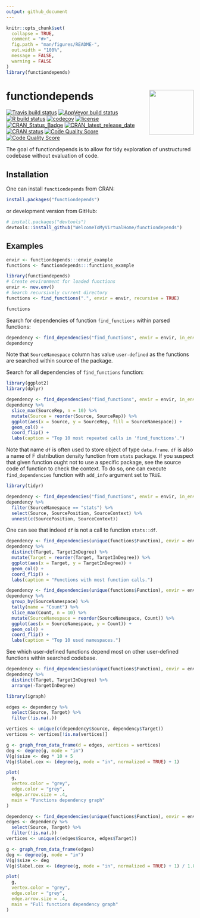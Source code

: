 ```yaml
---
output: github_document
---
```


<!-- README.md is generated from README.Rmd. Please edit that file -->

```r
knitr::opts_chunk$set(
  collapse = TRUE,
  comment = "#>",
  fig.path = "man/figures/README-",
  out.width = "100%",
  message = FALSE,
  warning = FALSE
)
library(functiondepends)
```

# functiondepends <img src="man/figures/logo.png" align="right" width="120" />

<!-- badges: start -->
[![Travis build status](https://img.shields.io/travis/com/WelcomeToMyVirtualHome/functiondepends.svg?logo=travis)](https://travis-ci.com/WelcomeToMyVirtualHome/functiondepends)
[![AppVeyor build status](https://ci.appveyor.com/api/projects/status/github/WelcomeToMyVirtualHome/functiondepends?branch=master&svg=true)](https://ci.appveyor.com/project/WelcomeToMyVirtualHome/functiondepends)
[![R build status](https://github.com/WelcomeToMyVirtualHome/functiondepends/workflows/R-CMD-check/badge.svg)](https://github.com/WelcomeToMyVirtualHome/functiondepends/actions)
[![codecov](https://codecov.io/gh/WelcomeToMyVirtualHome/functiondepends/branch/master/graph/badge.svg)](https://codecov.io/gh/WelcomeToMyVirtualHome/functiondepends)
[![license](https://img.shields.io/badge/license-mit-lightgrey.svg)](https://choosealicense.com/)
[![CRAN_Status_Badge](https://www.r-pkg.org/badges/version/functiondepends)](https://cran.r-project.org/package=functiondepends)
[![CRAN_latest_release_date](https://www.r-pkg.org/badges/last-release/functiondepends)](https://cran.r-project.org/package=functiondepends)
[![CRAN status](https://cranlogs.r-pkg.org/badges/grand-total/functiondepends)](https://CRAN.R-project.org/package=functiondepends)
[![Code Quality Score](https://www.code-inspector.com/project/16425/score/svg)](https://frontend.code-inspector.com/public/project/16425/functiondepends/dashboard)
[![Code Quality Score](https://www.code-inspector.com/project/16425/status/svg)](https://frontend.code-inspector.com/public/project/16425/functiondepends/dashboard)
<!-- badges: end -->

The goal of functiondepends is to allow for tidy exploration of unstructured codebase without evaluation of code. 

## Installation

One can install `functiondepends` from CRAN:

```r
install.packages("functiondepends")
```

or development version from GitHub:

```r
# install.packages("devtools")
devtools::install_github("WelcomeToMyVirtualHome/functiondepends")
```


## Examples

```r
envir <- functiondepends:::envir_example
functions <- functiondepends:::functions_example
```

```r
library(functiondepends)
# Create environment for loaded functions 
envir <- new.env()
# Search recursively current directory
functions <- find_functions(".", envir = envir, recursive = TRUE)
```

```r
functions
```

Search for dependencies of function `find_functions` within parsed functions:

```r
dependency <- find_dependencies("find_functions", envir = envir, in_envir = TRUE)
dependency
```

Note that `SourceNamespace` column has value `user-defined` as the functions are searched within source of the package.

Search for all dependencies of `find_functions` function:

```r
library(ggplot2)
library(dplyr)

dependency <- find_dependencies("find_functions", envir = envir, in_envir = FALSE)
dependency %>% 
  slice_max(SourceRep, n = 10) %>% 
  mutate(Source = reorder(Source, SourceRep)) %>% 
  ggplot(aes(x = Source, y = SourceRep, fill = SourceNamespace)) +
  geom_col() +
  coord_flip() +
  labs(caption = "Top 10 most repeated calls in 'find_functions'.")
```

Note that name `df` is often used to store object of type `data.frame`. `df` is also a name of F distribution density function from `stats` package. If you suspect that given function ought not to use a specific package, see the source code of function to check the context. To do so, one can execute `find_dependencies` function with `add_info` argument set to `TRUE`.

```r
library(tidyr)

dependency <- find_dependencies("find_functions", envir = envir, in_envir = FALSE, add_info = TRUE)
dependency %>% 
  filter(SourceNamespace == "stats") %>% 
  select(Source, SourcePosition, SourceContext) %>% 
  unnest(c(SourcePosition, SourceContext)) 
```

One can see that indeed `df` is not a call to function `stats::df`.

```r
dependency <- find_dependencies(unique(functions$Function), envir = envir, in_envir = FALSE)
dependency %>% 
  distinct(Target, TargetInDegree) %>%
  mutate(Target = reorder(Target, TargetInDegree)) %>%
  ggplot(aes(x = Target, y = TargetInDegree)) +
  geom_col() +
  coord_flip() + 
  labs(caption = "Functions with most function calls.")
```

```r
dependency <- find_dependencies(unique(functions$Function), envir = envir, in_envir = FALSE)
dependency %>% 
  group_by(SourceNamespace) %>% 
  tally(name = "Count") %>% 
  slice_max(Count, n = 10) %>% 
  mutate(SourceNamespace = reorder(SourceNamespace, Count)) %>% 
  ggplot(aes(x = SourceNamespace, y = Count)) +
  geom_col() +
  coord_flip() +
  labs(caption = "Top 10 used namespaces.")
```

See which user-defined functions depend most on other user-defined functions within searched codebase.

```r
dependency <- find_dependencies(unique(functions$Function), envir = envir, in_envir = TRUE)
dependency %>% 
  distinct(Target, TargetInDegree) %>% 
  arrange(-TargetInDegree)
```

```r
library(igraph)

edges <- dependency %>% 
  select(Source, Target) %>% 
  filter(!is.na(.))

vertices <- unique(c(dependency$Source, dependency$Target))
vertices <- vertices[!is.na(vertices)]

g <- graph_from_data_frame(d = edges, vertices = vertices)
deg <- degree(g, mode = "in")
V(g)$size <- deg * 10 + 5
V(g)$label.cex <- (degree(g, mode = "in", normalized = TRUE) + 1)

plot(
  g,
  vertex.color = "grey",
  edge.color = "grey",
  edge.arrow.size = .4,
  main = "Functions dependency graph"
)
```


```r
dependency <- find_dependencies(unique(functions$Function), envir = envir, in_envir = FALSE)
edges <- dependency %>% 
  select(Source, Target) %>% 
  filter(!is.na(.))
vertices <- unique(c(edges$Source, edges$Target))

g <- graph_from_data_frame(edges)
deg <- degree(g, mode = "in")
V(g)$size <- deg
V(g)$label.cex <- (degree(g, mode = "in", normalized = TRUE) + 1) / 1.8

plot(
  g,
  vertex.color = "grey",
  edge.color = "grey",
  edge.arrow.size = .4,
  main = "Full functions dependency graph"
)
```

